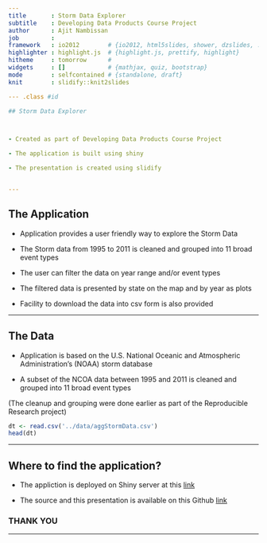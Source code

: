 ```yaml
---
title       : Storm Data Explorer 
subtitle    : Developing Data Products Course Project 
author      : Ajit Nambissan
job         : 
framework   : io2012        # {io2012, html5slides, shower, dzslides, ...}
highlighter : highlight.js  # {highlight.js, prettify, highlight}
hitheme     : tomorrow      # 
widgets     : []            # {mathjax, quiz, bootstrap}
mode        : selfcontained # {standalone, draft}
knit        : slidify::knit2slides

--- .class #id 

## Storm Data Explorer



- Created as part of Developing Data Products Course Project

- The application is built using shiny

- The presentation is created using slidify


--- 
```


## The Application



- Application provides a user friendly way to explore the Storm Data

- The Storm data from 1995 to 2011 is cleaned and grouped into 11 broad event types

- The user can filter the data on year range and/or event types

- The filtered data is presented by state on the map and by year as plots

- Facility to download the data into csv form is also provided


---

## The Data


- Application is based on the U.S. National Oceanic and Atmospheric Administration's (NOAA) storm database

- A subset of the NCOA data between 1995 and 2011 is cleaned and grouped into 
11 broad event types

(The cleanup and grouping were done earlier as part of the Reproducible Research project)

```r
dt <- read.csv('../data/aggStormData.csv')
head(dt)

```

---

## Where to find the application? 




- The appliction is deployed on Shiny server at this [link](https://ajitpn.shinyapps.io/Data-Products-Course-Project/)

- The source and this presentation is available on this Github [link](https://github.com/ajitpn/Data-Products-Course-Project.git)
 

###                  THANK YOU

---
